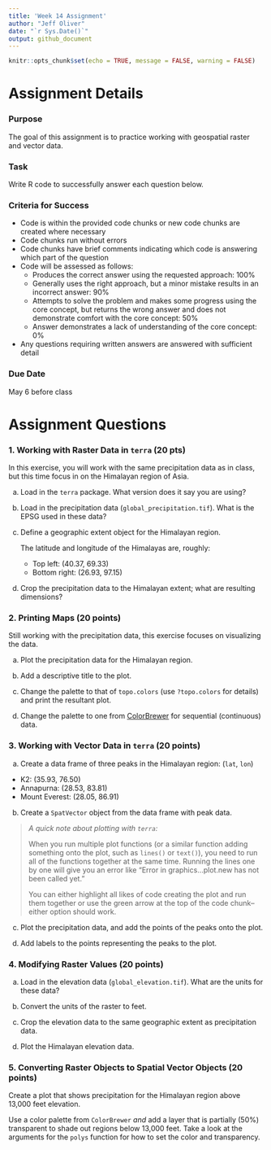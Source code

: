 ```yaml
---
title: 'Week 14 Assignment'
author: "Jeff Oliver"
date: "`r Sys.Date()`"
output: github_document
---
```


```r
knitr::opts_chunk$set(echo = TRUE, message = FALSE, warning = FALSE)
```

# Assignment Details

### Purpose

The goal of this assignment is to practice working with geospatial raster and vector data.

### Task

Write R code to successfully answer each question below.

### Criteria for Success

-   Code is within the provided code chunks or new code chunks are created where necessary
-   Code chunks run without errors
-   Code chunks have brief comments indicating which code is answering which part of the question
-   Code will be assessed as follows:
    -   Produces the correct answer using the requested approach: 100%
    -   Generally uses the right approach, but a minor mistake results in an incorrect answer: 90%
    -   Attempts to solve the problem and makes some progress using the core concept, but returns the wrong answer and does not demonstrate comfort with the core concept: 50%
    -   Answer demonstrates a lack of understanding of the core concept: 0%
-   Any questions requiring written answers are answered with sufficient detail

### Due Date

May 6 before class

# Assignment Questions

### 1. Working with Raster Data in `terra` (20 pts)

In this exercise, you will work with the same precipitation data as in class, but this time focus in on the Himalayan region of Asia.

a.  Load in the `terra` package. What version does it say you are using?

b.  Load in the precipitation data (`global_precipitation.tif`). What is the EPSG used in these data?

c.  Define a geographic extent object for the Himalayan region.

    The latitude and longitude of the Himalayas are, roughly:

    -   Top left: (40.37, 69.33)
    -   Bottom right: (26.93, 97.15)

d.  Crop the precipitation data to the Himalayan extent; what are resulting dimensions?

### 2. Printing Maps (20 points)

Still working with the precipitation data, this exercise focuses on visualizing the data.

a.  Plot the precipitation data for the Himalayan region.

b.  Add a descriptive title to the plot.

c.  Change the palette to that of `topo.colors` (use `?topo.colors` for details) and print the resultant plot.

d.  Change the palette to one from [ColorBrewer](https://colorbrewer2.org) for sequential (continuous) data.

### 3. Working with Vector Data in `terra` (20 points)

a.  Create a data frame of three peaks in the Himalayan region: (`lat`, `lon`)

-   K2: (35.93, 76.50)
-   Annapurna: (28.53, 83.81)
-   Mount Everest: (28.05, 86.91)

b.  Create a `SpatVector` object from the data frame with peak data.

> *A quick note about plotting with `terra`:*
>
> When you run multiple plot functions (or a similar function adding something onto the plot, such as `lines()` or `text()`), you need to run all of the functions together at the same time. Running the lines one by one will give you an error like "Error in graphics...plot.new has not been called yet."
>
> You can either highlight all likes of code creating the plot and run them together or use the green arrow at the top of the code chunk--either option should work.

c.  Plot the precipitation data, and add the points of the peaks onto the plot.

d.  Add labels to the points representing the peaks to the plot.

### 4. Modifying Raster Values (20 points)

a.  Load in the elevation data (`global_elevation.tif`). What are the units for these data?

b.  Convert the units of the raster to feet.

c.  Crop the elevation data to the same geographic extent as precipitation data.

d.  Plot the Himalayan elevation data.

### 5. Converting Raster Objects to Spatial Vector Objects (20 points)

Create a plot that shows precipitation for the Himalayan region above 13,000 feet elevation.

Use a color palette from `ColorBrewer` *and* add a layer that is partially (50%) transparent to shade out regions below 13,000 feet. Take a look at the arguments for the `polys` function for how to set the color and transparency.
